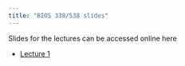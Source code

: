 ```yaml
---
title: "BIOS 338/538 slides"
---
```


Slides for the lectures can be accessed online here

- [Lecture 1](_slides/lecture01/lecture01.html)